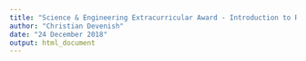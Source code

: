 ```yaml
---
title: "Science & Engineering Extracurricular Award - Introduction to R"
author: "Christian Devenish"
date: "24 December 2018"
output: html_document
---
```



